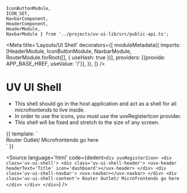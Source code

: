     IconButtonModule, 
    ICON_SET, 
    NavbarComponent, 
    HeaderComponent, 
    HeaderModule, 
    NavbarModule } from '../projects/uv-ui-lib/src/public-api.ts';

<Meta
    title='Layouts/UI Shell'
    decorators={[
        moduleMetadata({
            imports: [HeaderModule, IconButtonModule, NavbarModule, RouterModule.forRoot([], { useHash: true })],
            providers: [{provide: APP_BASE_HREF, useValue: '/'}],
        }),
    ]}
/>

# UV UI Shell

- This shell should go in the host application and act as a shell for all microfrontends to live inside.
- In order to use the icons, you must use the uvxRegisterIcon provider.
- This shell will be fixed and stretch to the size of any screen.

<Canvas>
    <Story height="100vh" width="100vw" name="UI Shell">
  {{
    template: 
    `
    <div uvxRegisterIcon>
        <div class='uv-ui-shell'>
            <div class='uv-ui-shell-header'>
                <uvx-header headerText='Title' icon='dashboard'></uvx-header>
            </div>
            <div class='uv-ui-shell-navbar'>
                <uvx-navbar></uvx-navbar>
            </div>
            <div class='uv-ui-shell-content'>
                Router Outlet/ Microfrontends go here
            </div>
        </div>
    </div>
    `
  }}
</Story>
</Canvas>

<Source
  language='html'
  code={dedent`
     <div uvxRegisterIcon>
        <div class='uv-ui-shell'>
            <div class='uv-ui-shell-header'>
                <uvx-header headerText='Title' icon='dashboard'></uvx-header>
            </div>
            <div class='uv-ui-shell-navbar'>
                <uvx-navbar></uvx-navbar>
            </div>
            <div class='uv-ui-shell-content'>
                Router Outlet/ Microfrontends go here
            </div>
        </div>
    </div>
  `}
/>

